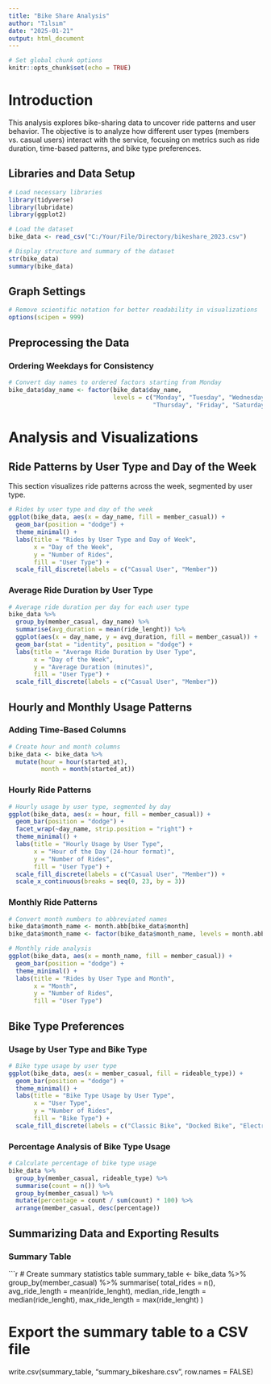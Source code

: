 ```yaml
---
title: "Bike Share Analysis"
author: "Tılsım"
date: "2025-01-21"
output: html_document
---
```


```r
# Set global chunk options
knitr::opts_chunk$set(echo = TRUE)
```

# Introduction

This analysis explores bike-sharing data to uncover ride patterns and user behavior. 
The objective is to analyze how different user types (members vs. casual users) interact with the service, focusing on metrics such as ride duration, time-based patterns, and bike type preferences.

## Libraries and Data Setup

```r
# Load necessary libraries
library(tidyverse)
library(lubridate)
library(ggplot2)

# Load the dataset
bike_data <- read_csv("C:/Your/File/Directory/bikeshare_2023.csv")

# Display structure and summary of the dataset
str(bike_data)
summary(bike_data)
```

## Graph Settings

```r
# Remove scientific notation for better readability in visualizations
options(scipen = 999)
```

## Preprocessing the Data

### Ordering Weekdays for Consistency

```r
# Convert day names to ordered factors starting from Monday
bike_data$day_name <- factor(bike_data$day_name, 
                             levels = c("Monday", "Tuesday", "Wednesday", 
                                        "Thursday", "Friday", "Saturday", "Sunday"))
```

# Analysis and Visualizations

## Ride Patterns by User Type and Day of the Week

This section visualizes ride patterns across the week, segmented by user type.

```r
# Rides by user type and day of the week
ggplot(bike_data, aes(x = day_name, fill = member_casual)) + 
  geom_bar(position = "dodge") + 
  theme_minimal() + 
  labs(title = "Rides by User Type and Day of Week", 
       x = "Day of the Week", 
       y = "Number of Rides",
       fill = "User Type") +
  scale_fill_discrete(labels = c("Casual User", "Member"))
```

### Average Ride Duration by User Type

```r
# Average ride duration per day for each user type
bike_data %>%
  group_by(member_casual, day_name) %>%
  summarise(avg_duration = mean(ride_lenght)) %>%
  ggplot(aes(x = day_name, y = avg_duration, fill = member_casual)) +
  geom_bar(stat = "identity", position = "dodge") +
  labs(title = "Average Ride Duration by User Type",
       x = "Day of the Week",
       y = "Average Duration (minutes)",
       fill = "User Type") +
  scale_fill_discrete(labels = c("Casual User", "Member"))
```

## Hourly and Monthly Usage Patterns

### Adding Time-Based Columns

```r
# Create hour and month columns
bike_data <- bike_data %>%
  mutate(hour = hour(started_at),
         month = month(started_at))
```

### Hourly Ride Patterns

```r
# Hourly usage by user type, segmented by day
ggplot(bike_data, aes(x = hour, fill = member_casual)) +
  geom_bar(position = "dodge") +
  facet_wrap(~day_name, strip.position = "right") +
  theme_minimal() +
  labs(title = "Hourly Usage by User Type",
       x = "Hour of the Day (24-hour format)",
       y = "Number of Rides",
       fill = "User Type") +
  scale_fill_discrete(labels = c("Casual User", "Member")) +
  scale_x_continuous(breaks = seq(0, 23, by = 3))
```

### Monthly Ride Patterns

```r
# Convert month numbers to abbreviated names
bike_data$month_name <- month.abb[bike_data$month]
bike_data$month_name <- factor(bike_data$month_name, levels = month.abb)

# Monthly ride analysis
ggplot(bike_data, aes(x = month_name, fill = member_casual)) +
  geom_bar(position = "dodge") +
  theme_minimal() +
  labs(title = "Rides by User Type and Month",
       x = "Month",
       y = "Number of Rides",
       fill = "User Type")
```

## Bike Type Preferences

### Usage by User Type and Bike Type

```r
# Bike type usage by user type
ggplot(bike_data, aes(x = member_casual, fill = rideable_type)) +
  geom_bar(position = "dodge") +
  theme_minimal() +
  labs(title = "Bike Type Usage by User Type",
       x = "User Type",
       y = "Number of Rides",
       fill = "Bike Type") +
  scale_fill_discrete(labels = c("Classic Bike", "Docked Bike", "Electric Bike"))
```

### Percentage Analysis of Bike Type Usage

```r
# Calculate percentage of bike type usage
bike_data %>%
  group_by(member_casual, rideable_type) %>%
  summarise(count = n()) %>%
  group_by(member_casual) %>%
  mutate(percentage = count / sum(count) * 100) %>%
  arrange(member_casual, desc(percentage))
```

## Summarizing Data and Exporting Results

### Summary Table

```r
# Create summary statistics table
summary_table <- bike_data %>%
  group_by(member_casual) %>%
  summarise(
    total_rides = n(),
    avg_ride_length = mean(ride_lenght),
    median_ride_length = median(ride_lenght),
    max_ride_length = max(ride_lenght)
  )

# Export the summary table to a CSV file
write.csv(summary_table, "summary_bikeshare.csv", row.names = FALSE)